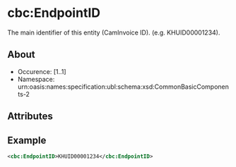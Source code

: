 # cbc:EndpointID
The main identifier of this entity (CamInvoice ID). (e.g. KHUID00001234). 
## About
* Occurence: [1..1]
* Namespace: urn:oasis:names:specification:ubl:schema:xsd:CommonBasicComponents-2

## Attributes

## Example 
```xml
<cbc:EndpointID>KHUID00001234</cbc:EndpointID>
```

